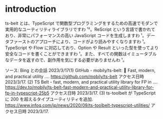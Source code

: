 # introduction

ts-belt とは、TypeScript で関数型プログラミングをするための高速でモダンで実用的なユーティリティライブラリですわ ¹²。ReScript という言語で書かれており、非常にパフォーマンスの高い JavaScript コードを生成しますわ ¹。データファーストのアプローチにより、コードがより読みやすくなりますわ ¹。TypeScript や Flow に対応しており、Option や Result といった型を使ってより安全なコードを書くことができますわ ¹。また、すべての関数はイミュータブルなデータを返すので、副作用を気にする必要がありませんわ ¹。

ソース: Bing との会話 2023/3/17(1) GitHub - mobily/ts-belt: 🔧 Fast, modern, and practical utility .... https://github.com/mobily/ts-belt アクセス日時 2023/3/17.
(2) TS Belt - fast, modern, and practical utility library for FP in .... https://dev.to/mobily/ts-belt-fast-modern-and-practical-utility-library-for-fp-in-typescript-25b5 アクセス日時 2023/3/17.
(3) ts-toolbelt が TypeScript に 200 を超えるタイプユーティリティを追加. https://www.infoq.com/jp/news/2020/09/ts-toolbelt-typescript-utilities/ アクセス日時 2023/3/17.
